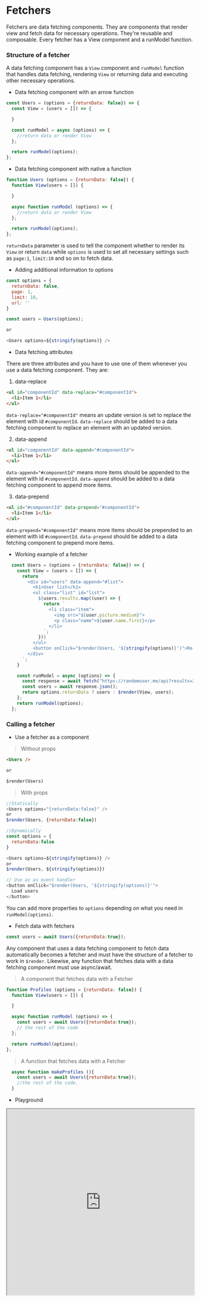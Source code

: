 # Fetchers

Fetchers are data fetching components. They are components that render view and fetch data for necessary operations. They're reusable and composable. Every fetcher has a View component and a runModel function.

### Structure of a fetcher

A data fetching component has a `View` component and `runModel` function that handles data fetching, rendering `View` or returning data and executing other necessary operations.

* Data fetching component with an arrow function

```js copy
const Users = (options = {returnData: false}) => {
  const View = (users = []) => {

  }

  const runModel = async (options) => {
    //return data or render View
  };

  return runModel(options);
};
```

* Data fetching component with native a function

```js copy
function Users (options = {returnData: false}) {
  function View(users = []) {

  }

  async function runModel (options) => {
    //return data or render View
  };

  return runModel(options);
};
```

`returnData` parameter is used to tell the component whether to render its `View` or return `data` while `options` is used to set all necessary settings such as `page:1`, `limit:10` and so on to fetch data.

* Adding additional information to options

```js
const options = {
  returnData: false,
  page: 1,
  limit: 10,
  url: ''
}

const users = Users(options);

or

<Users options=${stringify(options)} />
```

* Data fetching attributes

There are three attributes and you have to use one of them whenever you use a data fetching component. They are:

1. data-replace

```html copy
<ul id="componentId" data-replace="#componentId">
  <li>Item 1</li>
</ul>
```

`data-replace="#componentId"` means an update version is set to replace the element with id `#componentId`. `data-replace` should be added to a data fetching component to replace an element with an updated version.

2. data-append

```html copy
<ul id="componentId" data-append="#componentId">
  <li>Item 1</li>
</ul>
```

`data-append="#componentId"` means more items should be appended to the element with id `#componentId`. `data-append` should be added to a data fetching component to append more items.

3. data-prepend

```html copy
<ul id="#componentId" data-prepend="#componentId">
  <li>Item 1</li>
</ul>
```

`data-prepend="#componentId"` means more items should be prepended to an element with id `#componentId`. `data-prepend` should be added to a data fetching component to prepend more items.

* Working example of a fetcher

```js copy
  const Users = (options = {returnData: false}) => {
    const View = (users = []) => {
      return `
        <div id="users" data-append="#list">
          <h1>User list</h1>
          <ul class="list" id="list">
            ${users.results.map((user) => {
              return `
                <li class="item">
                  <img src="${user.picture.medium}">
                  <p class="name">${user.name.first}</p>
                </li>
              `;
            })}
          </ul>
          <button onClick="$render(Users, '${stringify(options)}')">Re-render</button>
        </div>
      `;
    }

    const runModel = async (options) => {
      const response = await fetch("https://randomuser.me/api?results=30");
      const users = await response.json();
      return options.returnData ? users : $render(View, users);
    };
    return runModel(options);
  };
```

### Calling a fetcher

* Use a fetcher as a component
> Without props
```html
<Users />

or

$render(Users)
```

> With props

```js
//Statically
<Users options="{returnData:false}" />
or
$render(Users, {returnData:false})

//Dynamically
const options = {
  returnData:false
}

<Users options=${stringify(options)} />
or
$render(Users, ${stringify(options)})

// Use as as event handler
<button onClick="$render(Users, '${stringify(options)}'">
  Load users
</button>
```

You can add more properties to `options` depending on what you need in `runModel(options)`.

* Fetch data with fetchers

```js
const users = await Users({returnData:true});
```

Any component that uses a data fetching component to fetch data automatically becomes a fetcher and must have the structure of a fetcher to work in `$render`. Likewise, any function that fetches data with a data fetching component must use async/await.

> A component that fetches data with a Fetcher

```js
function Profiles (options = {returnData: false}) {
  function View(users = []) {

  }

  async function runModel (options) => {
    const users = await Users({returnData:true});
    // the rest of the code
  };

  return runModel(options);
};
```

> A function that fetches data with a Fetcher

```js
  async function makeProfiles (){
    const users = await Users({returnData:true});
    //the rest of the code.
  }
```

* Playground

<iframe src="https://codesandbox.io/embed/hwdm3g?view=Editor+%2B+Preview&module=%2Findex.html"
     width="100%" 
     height="500px"
     title="UsersModel"
     allow="accelerometer; ambient-light-sensor; camera; encrypted-media; geolocation; gyroscope; hid; microphone; midi; payment; usb; vr; xr-spatial-tracking"
     sandbox="allow-forms allow-modals allow-popups allow-presentation allow-same-origin allow-scripts"
   ></iframe>